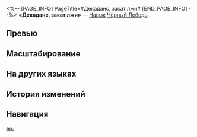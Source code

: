 <%-- [PAGE_INFO]
PageTitle=#Декаданс, закат лжи#
[END_PAGE_INFO] --%>
{{Навык Инфобокс
|Название         = Декаданс, закат лжи
|Изображение      = Навык Декаданс, закат лжи.png
|Персонаж         = Чёрный Лебедь
|Тип              = Навык
|Тэг              = Взрывная атака
|УронСтойк        = 20 (основная цель)<br />10
|ЭнергияГен       = 30
|Энергия          = 
|Длительность     = 
|Описание         = Наносит выбранному противнику и соседним целям ветряной урон, равный {{Цвет|Выделенный|45%—99%}} от силы атаки Чёрного Лебедя, и имеет {{Доп эффект|базовый шанс}} 100% наложить на них по 1 ур. статуса {{Доп эффект|Аркан}}. Также имеет {{Доп эффект|базовый шанс}} 100% понизить защиту этих целей на {{Цвет|Выделенный|14,8%—22%}} на 3 хода.
|Свойство1        = 
|Масштабирование1 = 
}}
'''«Декаданс, закат лжи»''' — [[Навык]] [[Чёрный Лебедь]].

==Превью==
{{Превью
|Файл = Декаданс, закат лжи Превью
}}

==Масштабирование==
{{Масштабирование навыка
|45%;49.5%;54%;58.5%;63%;67.5%;73.13%;78.75%;84.38%;90%;94.5%;99%;103.5%;108%;112.5%
|14.8%;15.4%;16%;16.6%;17.2%;17.8%;18.55%;19.3%;20.05%;20.8%;21.4%;22%;22.6%;23.2%;23.8%
}}

==На других языках==
{{На других языках
|en   = Decadence, False Twilight
|zhs  = 失坠，伪神的黄昏
|zht  = 失墜，偽神的黃昏
|ja   = {{Rubi|失墜|しっつい}}、{{Rubi|偽神|ぎしん}}の{{Rubi|黄昏|たそがれ}}
|ko   = 실추, 거짓된 신의 황혼
|es   = Decadencia, falso crepúsculo
|fr   = Décadence du faux crépuscule
|ru   = Декаданс, закат лжи
|th   = Decadence, False Twilight
|vi   = Sụp Đổ, Hoàng Hôn Giả Dối
|de   = Verlust, falsche Abenddämmerung
|id   = Decadence, False Twilight
|pt   = Decadência, Falso Crepúsculo
}}

==История изменений==
{{История изменений|3.5}}

==Навигация==
{{Навык Навбокс|Чёрный Лебедь}}

[[en:]]
